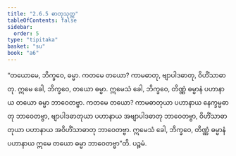 ```yaml
---
title: "2.6.5 ဓာတုသုတ္တ"
tableOfContents: false
sidebar:
  order: 5
type: "tipitaka"
basket: "su"
book: "a6"
---
```



<DynamicBreadcrumb />

<Division number="111" book="a6" e="ch" v="16" p="389">

<Paragraph number="750" book="a6">
“တယောမေ, ဘိက္ခဝေ, ဓမ္မာ. ကတမေ တယော? ကာမဓာတု, ဗျာပါဒဓာတု, ဝိဟိံသာဓာတု. ဣမေ ခေါ, ဘိက္ခဝေ, တယော ဓမ္မာ. ဣမေသံ ခေါ, ဘိက္ခဝေ, တိဏ္ဏံ ဓမ္မာနံ ပဟာနာယ တယော ဓမ္မာ ဘာဝေတဗ္ဗာ. ကတမေ တယော? ကာမဓာတုယာ ပဟာနာယ နေက္ခမ္မဓာတု ဘာဝေတဗ္ဗာ, ဗျာပါဒဓာတုယာ ပဟာနာယ အဗျာပါဒဓာတု ဘာဝေတဗ္ဗာ, ဝိဟိံသာဓာတုယာ ပဟာနာယ အဝိဟိံသာဓာတု ဘာဝေတဗ္ဗာ. ဣမေသံ ခေါ, ဘိက္ခဝေ, တိဏ္ဏံ ဓမ္မာနံ ပဟာနာယ ဣမေ တယော ဓမ္မာ ဘာဝေတဗ္ဗာ”တိ.

</Paragraph>
</Division>

<Paragraph number="751" type="center" book="a6">
ပဉ္စမံ.
</Paragraph>